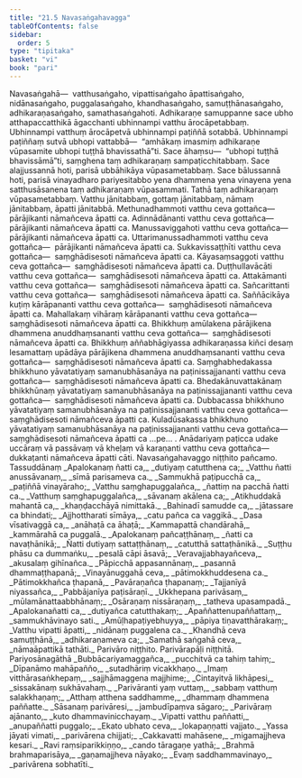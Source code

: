```yaml
---
title: "21.5 Navasaṅgahavagga"
tableOfContents: false
sidebar:
  order: 5
type: "tipitaka"
basket: "vi"
book: "pari"
---
```



<DynamicBreadcrumb />

<Division number="501" book="pari">

<Paragraph number="2434" book="pari">
Navasaṅgahā—  vatthusaṅgaho, vipattisaṅgaho āpattisaṅgaho, nidānasaṅgaho, puggalasaṅgaho, khandhasaṅgaho, samuṭṭhānasaṅgaho, adhikaraṇasaṅgaho, samathasaṅgahoti.
</Paragraph>

<Paragraph number="2435" book="pari">
Adhikaraṇe samuppanne sace ubho atthapaccatthikā āgacchanti ubhinnampi vatthu ārocāpetabbaṃ. Ubhinnampi vatthuṃ ārocāpetvā ubhinnampi paṭiññā sotabbā. Ubhinnampi paṭiññaṃ sutvā ubhopi vattabbā—  “amhākaṃ imasmiṃ adhikaraṇe vūpasamite ubhopi tuṭṭhā bhavissathā”ti. Sace āhaṃsu—  “ubhopi tuṭṭhā bhavissāmā”ti, saṃghena taṃ adhikaraṇaṃ sampaṭicchitabbaṃ. Sace alajjussannā hoti, parisā ubbāhikāya vūpasametabbaṃ. Sace bālussannā hoti, parisā vinayadharo pariyesitabbo yena dhammena yena vinayena yena satthusāsanena taṃ adhikaraṇaṃ vūpasammati. Tathā taṃ adhikaraṇaṃ vūpasametabbaṃ.
</Paragraph>

<Paragraph number="2436" book="pari">
Vatthu jānitabbaṃ, gottaṃ jānitabbaṃ, nāmaṃ jānitabbaṃ, āpatti jānitabbā.
</Paragraph>

<Paragraph number="2437" book="pari">
Methunadhammoti vatthu ceva gottañca—  pārājikanti nāmañceva āpatti ca.
</Paragraph>

<Paragraph number="2438" book="pari">
Adinnādānanti vatthu ceva gottañca—  pārājikanti nāmañceva āpatti ca.
</Paragraph>

<Paragraph number="2439" book="pari">
Manussaviggahoti vatthu ceva gottañca—  pārājikanti nāmañceva āpatti ca.
</Paragraph>

<Paragraph number="2440" book="pari">
Uttarimanussadhammoti vatthu ceva gottañca—  pārājikanti nāmañceva āpatti ca.
</Paragraph>

<Paragraph number="2441" book="pari">
Sukkavissaṭṭhīti vatthu ceva gottañca—  saṃghādisesoti nāmañceva āpatti ca.
</Paragraph>

<Paragraph number="2442" book="pari">
Kāyasaṃsaggoti vatthu ceva gottañca—  saṃghādisesoti nāmañceva āpatti ca.
</Paragraph>

<Paragraph number="2443" book="pari">
Duṭṭhullavācāti vatthu ceva gottañca—  saṃghādisesoti nāmañceva āpatti ca.
</Paragraph>

<Paragraph number="2444" book="pari">
Attakāmanti vatthu ceva gottañca—  saṃghādisesoti nāmañceva āpatti ca.
</Paragraph>

<Paragraph number="2445" book="pari">
Sañcarittanti vatthu ceva gottañca—  saṃghādisesoti nāmañceva āpatti ca.
</Paragraph>

<Paragraph number="2446" book="pari">
Saññācikāya kuṭiṃ kārāpananti vatthu ceva gottañca—  saṃghādisesoti nāmañceva āpatti ca.
</Paragraph>

<Paragraph number="2447" book="pari">
Mahallakaṃ vihāraṃ kārāpananti vatthu ceva gottañca—  saṃghādisesoti nāmañceva āpatti ca.
</Paragraph>

<Paragraph number="2448" book="pari">
Bhikkhuṃ amūlakena pārājikena dhammena anuddhaṃsananti vatthu ceva gottañca—  saṃghādisesoti nāmañceva āpatti ca.
</Paragraph>

<Paragraph number="2449" book="pari">
Bhikkhuṃ aññabhāgiyassa adhikaraṇassa kiñci desaṃ lesamattaṃ upādāya pārājikena dhammena anuddhaṃsananti vatthu ceva gottañca—  saṃghādisesoti nāmañceva āpatti ca.
</Paragraph>

<Paragraph number="2450" book="pari">
Saṃghabhedakassa bhikkhuno yāvatatiyaṃ samanubhāsanāya na paṭinissajjananti vatthu ceva gottañca—  saṃghādisesoti nāmañceva āpatti ca.
</Paragraph>

<Paragraph number="2451" book="pari">
Bhedakānuvattakānaṃ bhikkhūnaṃ yāvatatiyaṃ samanubhāsanāya na paṭinissajjananti vatthu ceva gottañca—  saṃghādisesoti nāmañceva āpatti ca.
</Paragraph>

<Paragraph number="2452" book="pari">
Dubbacassa bhikkhuno yāvatatiyaṃ samanubhāsanāya na paṭinissajjananti vatthu ceva gottañca—  saṃghādisesoti nāmañceva āpatti ca.
</Paragraph>

<Paragraph number="2453" book="pari">
Kuladūsakassa bhikkhuno yāvatatiyaṃ samanubhāsanāya na paṭinissajjananti vatthu ceva gottañca—  saṃghādisesoti nāmañceva āpatti ca …pe… .
</Paragraph>

<Paragraph number="2454" book="pari">
Anādariyaṃ paṭicca udake uccāraṃ vā passāvaṃ vā kheḷaṃ vā karaṇanti vatthu ceva gottañca—  dukkaṭanti nāmañceva āpatti cāti.

</Paragraph>
</Division>

<Paragraph number="2455" type="center" book="pari">
Navasaṅgahavaggo niṭṭhito pañcamo.



</Paragraph>

<Paragraph number="2456" type="center" book="pari">
Tassuddānaṃ


</Paragraph>

<Paragraph number="2457" type="verses" book="pari">
_Apalokanaṃ ñatti ca,_  
_dutiyaṃ catutthena ca;_  
_Vatthu ñatti anussāvanaṃ,_  
_sīmā parisameva ca._  

</Paragraph>

<Paragraph number="2458" type="verses" book="pari">
_Sammukhā paṭipucchā ca,_  
_paṭiññā vinayāraho;_  
_Vatthu saṃghapuggalañca,_  
_ñattiṃ na pacchā ñatti ca._  

</Paragraph>

<Paragraph number="2459" type="verses" book="pari">
_Vatthuṃ saṃghapuggalañca,_  
_sāvanaṃ akālena ca;_  
_Atikhuddakā mahantā ca,_  
_khaṇḍacchāyā nimittakā._  

</Paragraph>

<Paragraph number="2460" type="verses" book="pari">
_Bahinadī samudde ca,_  
_jātassare ca bhindati;_  
_Ajjhottharati sīmāya,_  
_catu pañca ca vaggikā._  

</Paragraph>

<Paragraph number="2461" type="verses" book="pari">
_Dasa vīsativaggā ca,_  
_anāhaṭā ca āhaṭā;_  
_Kammapattā chandārahā,_  
_kammārahā ca puggalā._  

</Paragraph>

<Paragraph number="2462" type="verses" book="pari">
_Apalokanaṃ pañcaṭṭhānaṃ,_  
_ñatti ca navaṭhānikā;_  
_Ñatti dutiyaṃ sattaṭṭhānaṃ,_  
_catutthā sattaṭhānikā._  

</Paragraph>

<Paragraph number="2463" type="verses" book="pari">
_Suṭṭhu phāsu ca dummaṅku,_  
_pesalā cāpi āsavā;_  
_Veravajjabhayañceva,_  
_akusalaṃ gihīnañca._  

</Paragraph>

<Paragraph number="2464" type="verses" book="pari">
_Pāpicchā appasannānaṃ,_  
_pasannā dhammaṭṭhapanā;_  
_Vinayānuggahā ceva,_  
_pātimokkhuddesena ca._  

</Paragraph>

<Paragraph number="2465" type="verses" book="pari">
_Pātimokkhañca ṭhapanā,_  
_Pavāraṇañca ṭhapanaṃ;_  
_Tajjanīyā niyassañca,_  
_Pabbājanīya paṭisāraṇī._  

</Paragraph>

<Paragraph number="2466" type="verses" book="pari">
_Ukkhepana parivāsaṃ,_  
_mūlamānattaabbhānaṃ;_  
_Osāraṇaṃ nissāraṇaṃ,_  
_tatheva upasampadā._  

</Paragraph>

<Paragraph number="2467" type="verses" book="pari">
_Apalokanañatti ca,_  
_dutiyañca catutthakaṃ;_  
_Apaññattenupaññattaṃ,_  
_sammukhāvinayo sati._  

</Paragraph>

<Paragraph number="2468" type="verses" book="pari">
_Amūḷhapaṭiyebhuyya,_  
_pāpiya tiṇavatthārakaṃ;_  
_Vatthu vipatti āpatti,_  
_nidānaṃ puggalena ca._  

</Paragraph>

<Paragraph number="2469" type="verses" book="pari">
_Khandhā ceva samuṭṭhānā,_  
_adhikaraṇameva ca;_  
_Samathā saṅgahā ceva,_  
_nāmaāpattikā tathāti._  


</Paragraph>

<Paragraph number="2470" type="center" book="pari">
Parivāro niṭṭhito.



</Paragraph>

<Paragraph number="2471" type="center" book="pari">
Parivārapāḷi niṭṭhitā.



</Paragraph>

<Paragraph number="2472" type="center" book="pari">
Pariyosānagāthā


</Paragraph>

<Paragraph number="2473" type="verses" book="pari">
_Bubbācariyamaggañca,_  
_pucchitvā ca tahiṃ tahiṃ;_  
_Dīpanāmo mahāpañño,_  
_sutadhāriṃ vicakkhaṇo._  

</Paragraph>

<Paragraph number="2474" type="verses" book="pari">
_Imaṃ vitthārasaṅkhepaṃ,_  
_sajjhāmaggena majjhime;_  
_Cintayitvā likhāpesi,_  
_sissakānaṃ sukhāvahaṃ._  

</Paragraph>

<Paragraph number="2475" type="verses" book="pari">
_Parivāranti yaṃ vuttaṃ,_  
_sabbaṃ vatthuṃ salakkhaṇaṃ;_  
_Atthaṃ atthena saddhamme,_  
_dhammaṃ dhammena paññatte._  

</Paragraph>

<Paragraph number="2476" type="verses" book="pari">
_Sāsanaṃ parivāresi,_  
_jambudīpaṃva sāgaro;_  
_Parivāraṃ ajānanto,_  
_kuto dhammavinicchayaṃ._  

</Paragraph>

<Paragraph number="2477" type="verses" book="pari">
_Vipatti vatthu paññatti,_  
_anupaññatti puggalo;_  
_Ekato ubhato ceva,_  
_lokapaṇṇatti vajjato._  

</Paragraph>

<Paragraph number="2478" type="verses" book="pari">
_Yassa jāyati vimati,_  
_parivārena chijjati;_  
_Cakkavatti mahāsene,_  
_migamajjheva kesari._  

</Paragraph>

<Paragraph number="2479" type="verses" book="pari">
_Ravi raṃsiparikkiṇṇo,_  
_cando tāragaṇe yathā;_  
_Brahmā brahmaparisāya,_  
_gaṇamajjheva nāyako;_  
_Evaṃ saddhammavinayo,_  
_parivārena sobhatīti._
</Paragraph>